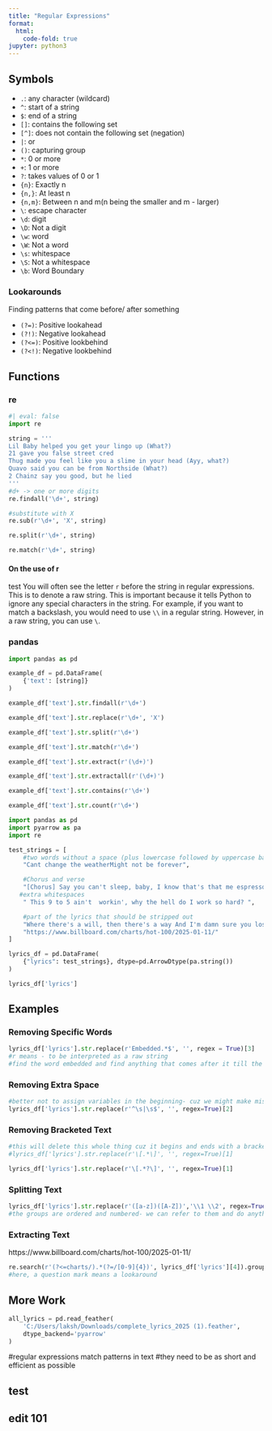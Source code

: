 ```yaml
---
title: "Regular Expressions"
format:
  html:
    code-fold: true
jupyter: python3
---
```


## Symbols

- `.`: any character (wildcard)
- `^`: start of a string
- `$`: end of a string
- `[]`: contains the following set
- `[^]`: does not contain the following set (negation)
- `|`: or
- `()`: capturing group
- `*`: 0 or more
- `+`: 1 or more
- `?`: takes values of 0 or 1
- `{n}`: Exactly n
- `{n,}`: At least n
- `{n,m}`: Between n and m(n being the smaller and m - larger)
- `\`: escape character
- `\d`: digit
- `\D`: Not a digit
- `\w`: word
- `\W`: Not a word
- `\s`: whitespace
- `\S`: Not a whitespace
- `\b`: Word Boundary

### Lookarounds
Finding patterns that come before/ after something

- `(?=)`: Positive lookahead
- `(?!)`: Negative lookahead
- `(?<=)`: Positive lookbehind
- `(?<!)`: Negative lookbehind


## Functions

### re

```python
#| eval: false
import re

string = '''
Lil Baby helped you get your lingo up (What?)
21 gave you false street cred
Thug made you feel like you a slime in your head (Ayy, what?)
Quavo said you can be from Northside (What?)
2 Chainz say you good, but he lied
'''
#d+ -> one or more digits
re.findall('\d+', string)

#substitute with X
re.sub(r'\d+', 'X', string)

re.split(r'\d+', string)

re.match(r'\d+', string)
```

#### On the use of r
test
You will often see the letter `r` before the string in regular expressions. This is to denote a raw string. This is important because it tells Python to ignore any special characters in the string. For example, if you want to match a backslash, you would need to use `\\` in a regular string. However, in a raw string, you can use `\`. 

### pandas

```python
import pandas as pd

example_df = pd.DataFrame(
    {'text': [string]}
)

example_df['text'].str.findall(r'\d+')

example_df['text'].str.replace(r'\d+', 'X')

example_df['text'].str.split(r'\d+')

example_df['text'].str.match(r'\d+')

example_df['text'].str.extract(r'(\d+)')

example_df['text'].str.extractall(r'(\d+)')

example_df['text'].str.contains(r'\d+')

example_df['text'].str.count(r'\d+')
```


```python
import pandas as pd
import pyarrow as pa
import re
```

```python
test_strings = [
    #two words without a space (plus lowercase followed by uppercase back to back)
    "Cant change the weatherMight not be forever",

    #Chorus and verse
    "[Chorus] Say you can't sleep, baby, I know that's that me espresso [verse 1]",
   #extra whitespaces
    " This 9 to 5 ain't  workin', why the hell do I work so hard? ",

    #part of the lyrics that should be stripped out
    "Where there's a will, then there's a way And I'm damn sure you lost it Embedded lyrics here", 
    "https://www.billboard.com/charts/hot-100/2025-01-11/"
]
```

```python
lyrics_df = pd.DataFrame(
    {"lyrics": test_strings}, dtype=pd.ArrowDtype(pa.string()) 
)

lyrics_df['lyrics']
```

## Examples

### Removing Specific Words

```python
lyrics_df['lyrics'].str.replace(r'Embedded.*$', '', regex = True)[3]
#r means - to be interpreted as a raw string
#find the word embedded and find anything that comes after it till the end of the string and replace it with a space
```

### Removing Extra Space

```python
#better not to assign variables in the beginning- cuz we might make mistakes and will have to load in the data again
lyrics_df['lyrics'].str.replace(r'^\s|\s$', '', regex=True)[2]
```

### Removing Bracketed Text

```python
#this will delete this whole thing cuz it begins and ends with a bracket
#lyrics_df['lyrics'].str.replace(r'\[.*\]', '', regex=True)[1]

lyrics_df['lyrics'].str.replace(r'\[.*?\]', '', regex=True)[1]
```

### Splitting Text

```python
lyrics_df['lyrics'].str.replace(r'([a-z])([A-Z])','\\1 \\2', regex=True)[0]
#the groups are ordered and numbered- we can refer to them and do anything we want
```

### Extracting Text
https://www.billboard.com/charts/hot-100/2025-01-11/
```python
re.search(r'(?<=charts/).*(?=/[0-9]{4})', lyrics_df['lyrics'][4]).group(0)
#here, a question mark means a lookaround
```

## More Work

```python
all_lyrics = pd.read_feather(
    'C:/Users/laksh/Downloads/complete_lyrics_2025 (1).feather', 
    dtype_backend='pyarrow'
)
```


#regular expressions match patterns in text
#they need to be as short and efficient as possible


## test
## edit 101

